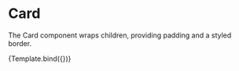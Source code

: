 

<Meta
  title='Atoms/Card'
  component={Card}
/>


# Card

The Card component wraps children, providing padding and a styled border.

<Canvas>
  <Story
    name='Card'
    args={{}}
  >
    {Template.bind({})}
  </Story>
</Canvas>
